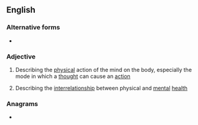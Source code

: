 ==English==

===Alternative forms===
* {{l|en|mind–body}}

===Adjective===
{{en-adj|-|head=[[mind]]-[[body]]}}

# {{lb|en|philosophy}} Describing the [[physical]] action of the mind on the body, especially the mode in which a [[thought]] can cause an [[action]]
# {{lb|en|medicine}} Describing the [[interrelationship]] between physical and [[mental]] [[health]]

===Anagrams===
* {{anagrams|en|a=bddimnoy|body-mind|bodymind}}